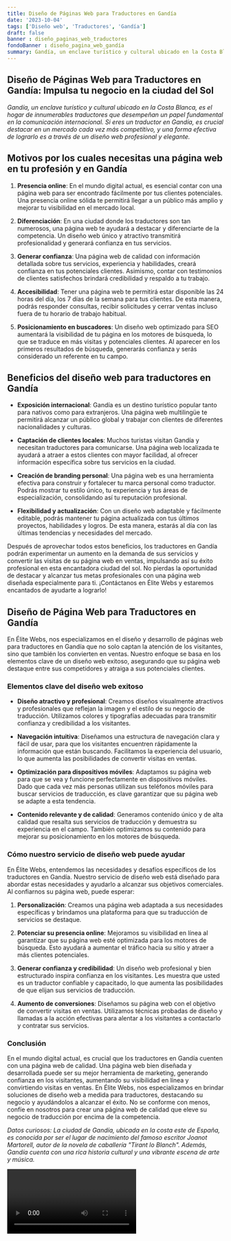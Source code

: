 ```yaml
---
title: Diseño de Páginas Web para Traductores en Gandía
date: '2023-10-04'
tags: ['Diseño web', 'Traductores', 'Gandía']
draft: false
banner : diseño_paginas_web_traductores
fondoBanner : diseño_pagina_web_gandía
summary: Gandía, un enclave turístico y cultural ubicado en la Costa Blanca, es el hogar de innumerables traductores que desempeñan un papel fundamental en la comunicación internacional. Si eres un traductor en Gandía, es crucial destacar en un mercado cada vez más competitivo, y una forma efectiva de lograrlo es a través de un diseño web profesional y elegante.
---
```


## **Diseño de Páginas Web para Traductores en Gandía: Impulsa tu negocio en la ciudad del Sol**

*Gandía, un enclave turístico y cultural ubicado en la Costa Blanca, es el hogar de innumerables traductores que desempeñan un papel fundamental en la comunicación internacional. Si eres un traductor en Gandía, es crucial destacar en un mercado cada vez más competitivo, y una forma efectiva de lograrlo es a través de un diseño web profesional y elegante.*

## Motivos por los cuales necesitas una página web en tu profesión y en Gandía

1. **Presencia online**: En el mundo digital actual, es esencial contar con una página web para ser encontrado fácilmente por tus clientes potenciales. Una presencia online sólida te permitirá llegar a un público más amplio y mejorar tu visibilidad en el mercado local.

2. **Diferenciación**: En una ciudad donde los traductores son tan numerosos, una página web te ayudará a destacar y diferenciarte de la competencia. Un diseño web único y atractivo transmitirá profesionalidad y generará confianza en tus servicios.

3. **Generar confianza**: Una página web de calidad con información detallada sobre tus servicios, experiencia y habilidades, creará confianza en tus potenciales clientes. Asimismo, contar con testimonios de clientes satisfechos brindará credibilidad y respaldo a tu trabajo.

4. **Accesibilidad**: Tener una página web te permitirá estar disponible las 24 horas del día, los 7 días de la semana para tus clientes. De esta manera, podrás responder consultas, recibir solicitudes y cerrar ventas incluso fuera de tu horario de trabajo habitual.

5. **Posicionamiento en buscadores**: Un diseño web optimizado para SEO aumentará la visibilidad de tu página en los motores de búsqueda, lo que se traduce en más visitas y potenciales clientes. Al aparecer en los primeros resultados de búsqueda, generarás confianza y serás considerado un referente en tu campo.

## Beneficios del diseño web para traductores en Gandía

- **Exposición internacional**: Gandía es un destino turístico popular tanto para nativos como para extranjeros. Una página web multilingüe te permitirá alcanzar un público global y trabajar con clientes de diferentes nacionalidades y culturas.

- **Captación de clientes locales**: Muchos turistas visitan Gandía y necesitan traductores para comunicarse. Una página web localizada te ayudará a atraer a estos clientes con mayor facilidad, al ofrecer información específica sobre tus servicios en la ciudad.

- **Creación de branding personal**: Una página web es una herramienta efectiva para construir y fortalecer tu marca personal como traductor. Podrás mostrar tu estilo único, tu experiencia y tus áreas de especialización, consolidando así tu reputación profesional.

- **Flexibilidad y actualización**: Con un diseño web adaptable y fácilmente editable, podrás mantener tu página actualizada con tus últimos proyectos, habilidades y logros. De esta manera, estarás al día con las últimas tendencias y necesidades del mercado.

Después de aprovechar todos estos beneficios, los traductores en Gandía podrán experimentar un aumento en la demanda de sus servicios y convertir las visitas de su página web en ventas, impulsando así su éxito profesional en esta encantadora ciudad del sol. No pierdas la oportunidad de destacar y alcanzar tus metas profesionales con una página web diseñada especialmente para ti. ¡Contáctanos en Élite Webs y estaremos encantados de ayudarte a lograrlo!

<GifSeo />

<Cta />

## Diseño de Página Web para Traductores en Gandía

En Élite Webs, nos especializamos en el diseño y desarrollo de páginas web para traductores en Gandía que no solo captan la atención de los visitantes, sino que también los convierten en ventas. Nuestro enfoque se basa en los elementos clave de un diseño web exitoso, asegurando que su página web destaque entre sus competidores y atraiga a sus potenciales clientes.

### Elementos clave del diseño web exitoso

- **Diseño atractivo y profesional**: Creamos diseños visualmente atractivos y profesionales que reflejan la imagen y el estilo de su negocio de traducción. Utilizamos colores y tipografías adecuadas para transmitir confianza y credibilidad a los visitantes.

- **Navegación intuitiva**: Diseñamos una estructura de navegación clara y fácil de usar, para que los visitantes encuentren rápidamente la información que están buscando. Facilitamos la experiencia del usuario, lo que aumenta las posibilidades de convertir visitas en ventas.

- **Optimización para dispositivos móviles**: Adaptamos su página web para que se vea y funcione perfectamente en dispositivos móviles. Dado que cada vez más personas utilizan sus teléfonos móviles para buscar servicios de traducción, es clave garantizar que su página web se adapte a esta tendencia.

- **Contenido relevante y de calidad**: Generamos contenido único y de alta calidad que resalta sus servicios de traducción y demuestra su experiencia en el campo. También optimizamos su contenido para mejorar su posicionamiento en los motores de búsqueda.

### Cómo nuestro servicio de diseño web puede ayudar

En Élite Webs, entendemos las necesidades y desafíos específicos de los traductores en Gandía. Nuestro servicio de diseño web está diseñado para abordar estas necesidades y ayudarlo a alcanzar sus objetivos comerciales. Al confiarnos su página web, puede esperar:

1. **Personalización**: Creamos una página web adaptada a sus necesidades específicas y brindamos una plataforma para que su traducción de servicios se destaque.

2. **Potenciar su presencia online**: Mejoramos su visibilidad en línea al garantizar que su página web esté optimizada para los motores de búsqueda. Esto ayudará a aumentar el tráfico hacia su sitio y atraer a más clientes potenciales.

3. **Generar confianza y credibilidad**: Un diseño web profesional y bien estructurado inspira confianza en los visitantes. Les muestra que usted es un traductor confiable y capacitado, lo que aumenta las posibilidades de que elijan sus servicios de traducción.

4. **Aumento de conversiones**: Diseñamos su página web con el objetivo de convertir visitas en ventas. Utilizamos técnicas probadas de diseño y llamadas a la acción efectivas para alentar a los visitantes a contactarlo y contratar sus servicios.

### Conclusión

En el mundo digital actual, es crucial que los traductores en Gandía cuenten con una página web de calidad. Una página web bien diseñada y desarrollada puede ser su mejor herramienta de marketing, generando confianza en los visitantes, aumentando su visibilidad en línea y convirtiendo visitas en ventas. En Élite Webs, nos especializamos en brindar soluciones de diseño web a medida para traductores, destacando su negocio y ayudándolos a alcanzar el éxito. No se conforme con menos, confíe en nosotros para crear una página web de calidad que eleve su negocio de traducción por encima de la competencia.

*Datos curiosos: La ciudad de Gandía, ubicada en la costa este de España, es conocida por ser el lugar de nacimiento del famoso escritor Joanot Martorell, autor de la novela de caballería "Tirant lo Blanch". Además, Gandía cuenta con una rica historia cultural y una vibrante escena de arte y música.*

<Video />

<CtaBot job='Traductores' city='Gandía'/>

<Gmaps query='Gandía+españa+maps' />